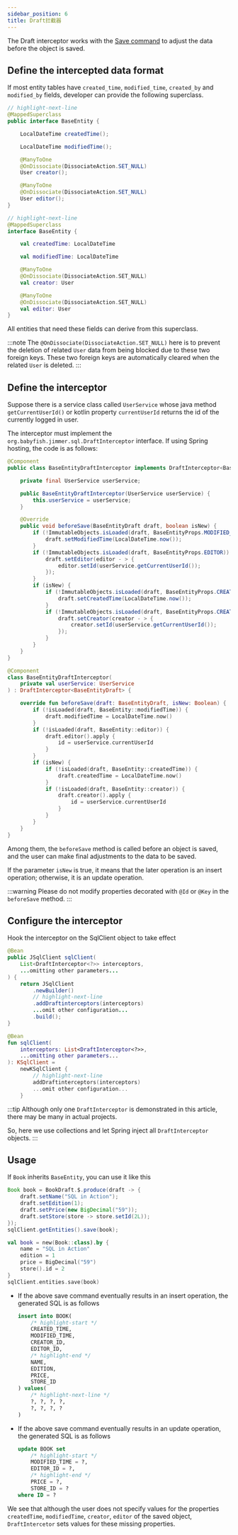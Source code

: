 ```yaml
---
sidebar_position: 6
title: Draft拦截器
---
```



The Draft interceptor works with the [Save command](./save-command) to adjust the data before the object is saved.

## Define the intercepted data format

If most entity tables have `created_time`, `modified_time`, `created_by` and `modified_by` fields, developer can provide the following superclass.

<Tabs groupId="language">
<TabItem value="java" label="Java">

```java
// highlight-next-line
@MappedSuperclass
public interface BaseEntity {

    LocalDateTime createdTime();

    LocalDateTime modifiedTime();

    @ManyToOne
    @OnDissociate(DissociateAction.SET_NULL)
    User creator();

    @ManyToOne
    @OnDissociate(DissociateAction.SET_NULL)
    User editor();
}
```

</TabItem>
<TabItem value="kotlin" label="Kotlin">

```kotlin
// highlight-next-line
@MappedSuperclass
interface BaseEntity {

    val createdTime: LocalDateTime

    val modifiedTime: LocalDateTime

    @ManyToOne
    @OnDissociate(DissociateAction.SET_NULL)
    val creator: User

    @ManyToOne
    @OnDissociate(DissociateAction.SET_NULL)
    val editor: User
}
```

</TabItem>
</Tabs>

All entities that need these fields can derive from this superclass.

:::note
The `@OnDissociate(DissociateAction.SET_NULL)` here is to prevent the deletion of related `User` data from being blocked due to these two foreign keys. These two foreign keys are automatically cleared when the related `User` is deleted.
:::

## Define the interceptor

Suppose there is a service class called `UserService` whose java method `getCurrentUserId()` or kotlin property `currentUserId` returns the id of the currently logged in user.

The interceptor must implement the `org.babyfish.jimmer.sql.DraftInterceptor` interface. If using Spring hosting, the code is as follows:

<Tabs groupId="language">
<TabItem value="java" label="Java">

```java
@Component
public class BaseEntityDraftInterceptor implements DraftInterceptor<BaseEntityDraft> {

    private final UserService userService;

    public BaseEntityDraftInterceptor(UserService userService) {
        this.userService = userService;
    }

    @Override
    public void beforeSave(BaseEntityDraft draft, boolean isNew) {
        if (!ImmutableObjects.isLoaded(draft, BaseEntityProps.MODIFIED_TIME)) {
            draft.setModifiedTime(LocalDateTime.now());
        }
        if (!ImmutableObjects.isLoaded(draft, BaseEntityProps.EDITOR)) {
            draft.setEditor(editor - > {
                editor.setId(userService.getCurrentUserId());
            });
        }
        if (isNew) {
            if (!ImmutableObjects.isLoaded(draft, BaseEntityProps.CREATED_TIME)) {
                draft.setCreatedTime(LocalDateTime.now());
            }
            if (!ImmutableObjects.isLoaded(draft, BaseEntityProps.CREATOR)) {
                draft.setCreator(creator - > {
                    creator.setId(userService.getCurrentUserId());
                });
            }   
        }
    }
}
```

</TabItem>
<TabItem value="kotlin" label="Kotlin">

```kotlin
@Component
class BaseEntityDraftInterceptor(
    private val userService: UserService
) : DraftInterceptor<BaseEntityDraft> {

    override fun beforeSave(draft: BaseEntityDraft, isNew: Boolean) {
        if (!isLoaded(draft, BaseEntity::modifiedTime)) {
            draft.modifiedTime = LocalDateTime.now()
        }
        if (!isLoaded(draft, BaseEntity::editor)) {
            draft.editor().apply {
                id = userService.currentUserId
            }
        }
        if (isNew) {
            if (!isLoaded(draft, BaseEntity::createdTime)) {
                draft.createdTime = LocalDateTime.now()
            }
            if (!isLoaded(draft, BaseEntity::creator)) {
                draft.creator().apply {
                    id = userService.currentUserId
                }
            }
        }
    }
}
```

</TabItem>
</Tabs>

Among them, the `beforeSave` method is called before an object is saved, and the user can make final adjustments to the data to be saved.

If the parameter `isNew` is true, it means that the later operation is an insert operation; otherwise, it is an update operation.

:::warning
Please do not modify properties decorated with `@Id` or `@Key` in the `beforeSave` method.
:::

## Configure the interceptor

Hook the interceptor on the SqlClient object to take effect

<Tabs groupId="language">
<TabItem value="java" label="Java">

```java
@Bean
public JSqlClient sqlClient(
    List<DraftInterceptor<?>> interceptors,
    ...omitting other parameters...
) {
    return JSqlClient
        .newBuilder()
        // highlight-next-line
        .addDraftinterceptors(interceptors)
        ...omit other configuration...
        .build();
}
```

</TabItem>
<TabItem value="kotlin" label="Kotlin">

```kotlin
@Bean
fun sqlClient(
    interceptors: List<DraftInterceptor<?>>,
    ...omitting other parameters...
): KSqlClient =
    newKSqlClient {
        // highlight-next-line
        addDraftinterceptors(interceptors)
        ...omit other configuration...
    }
```

</TabItem>
</Tabs>

:::tip
Although only one `DraftInterceptor` is demonstrated in this article, there may be many in actual projects.

So, here we use collections and let Spring inject all `DraftInterceptor` objects.
:::

## Usage

If `Book` inherits `BaseEntity`, you can use it like this

<Tabs groupId="language">
<TabItem value="java" label="Java">

```java
Book book = BookDraft.$.produce(draft -> {
    draft.setName("SQL in Action");
    draft.setEdition(1);
    draft.setPrice(new BigDecimal("59"));
    draft.setStore(store -> store.setId(2L));
});
sqlClient.getEntities().save(book);
```

</TabItem>
<TabItem value="kotlin" label="Kotlin">

```kotlin
val book = new(Book::class).by {
    name = "SQL in Action"
    edition = 1
    price = BigDecimal("59")
    store().id = 2
}
sqlClient.entities.save(book)
```

</TabItem>
</Tabs>

-   If the above save command eventually results in an insert operation, the generated SQL is as follows
    ```sql
    insert into BOOK(
        /* highlight-start */
        CREATED_TIME,
        MODIFIED_TIME,
        CREATOR_ID,
        EDITOR_ID,
        /* highlight-end */
        NAME, 
        EDITION, 
        PRICE, 
        STORE_ID
    ) values(
        /* highlight-next-line */
        ?, ?, ?, ?,
        ?, ?, ?, ?
    )
    ```

-   If the above save command eventually results in an update operation, the generated SQL is as follows
    ```sql
    update BOOK set 
        /* highlight-start */
        MODIFIED_TIME = ?,
        EDITOR_ID = ?,
        /* highlight-end */
        PRICE = ?, 
        STORE_ID = ? 
    where ID = ?
    ```

We see that although the user does not specify values for the properties `createdTime`, `modifiedTime`, `creator`, `editor` of the saved object, `DraftIntercetor` sets values for these missing properties.
